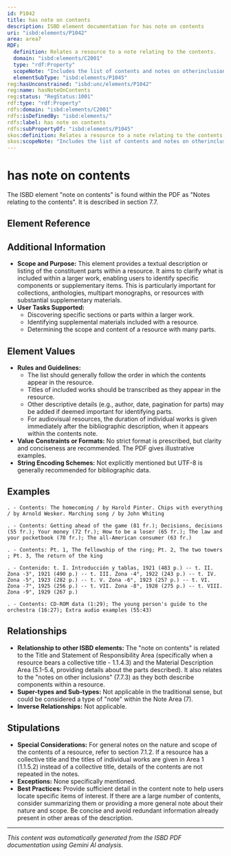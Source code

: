 ```yaml
---
id: P1042
title: has note on contents
description: ISBD element documentation for has note on contents
uri: "isbd:elements/P1042"
area: area7
RDF:
  definition: Relates a resource to a note relating to the contents.
  domain: "isbd:elements/C2001"
  type: "rdf:Property"
  scopeNote: "Includes the list of contents and notes on otherinclusions, such as indexes, inserts, bibliographies, discographies, etc."
  elementSubType: "isbd:elements/P1045"
reg:hasUnconstrained: "isbd:unc/elements/P1042"
reg:name: hasNoteOnContents
reg:status: "RegStatus:1001"
rdf:type: "rdf:Property"
rdfs:domain: "isbd:elements/C2001"
rdfs:isDefinedBy: "isbd:elements/"
rdfs:label: has note on contents
rdfs:subPropertyOf: "isbd:elements/P1045"
skos:definition: Relates a resource to a note relating to the contents.
skos:scopeNote: "Includes the list of contents and notes on otherinclusions, such as indexes, inserts, bibliographies, discographies, etc."
---
```

# has note on contents

The ISBD element "note on contents" is found within the PDF as "Notes relating to the contents".  It is described in section 7.7.

## Element Reference


<ElementReference frontMatter={frontMatter} />

## Additional Information

- **Scope and Purpose:** This element provides a textual description or listing of the constituent parts within a resource. It aims to clarify what is included within a larger work, enabling users to identify specific components or supplementary items.  This is particularly important for collections, anthologies, multipart monographs, or resources with substantial supplementary materials.
- **User Tasks Supported:** 
    - Discovering specific sections or parts within a larger work.
    - Identifying supplemental materials included with a resource.
    - Determining the scope and content of a resource with many parts.


## Element Values

- **Rules and Guidelines:**
    - The list should generally follow the order in which the contents appear in the resource.
    - Titles of included works should be transcribed as they appear in the resource.
    - Other descriptive details (e.g., author, date, pagination for parts) may be added if deemed important for identifying parts.
    - For audiovisual resources, the duration of individual works is given immediately after the bibliographic description, when it appears within the contents note.
- **Value Constraints or Formats:** No strict format is prescribed, but clarity and conciseness are recommended.  The PDF gives illustrative examples.
- **String Encoding Schemes:**  Not explicitly mentioned but UTF-8 is generally recommended for bibliographic data.


## Examples

```
. - Contents: The homecoming / by Harold Pinter. Chips with everything / by Arnold Wesker. Marching song / by John Whiting
```

```
. - Contents: Getting ahead of the game (81 fr.); Decisions, decisions (55 fr.); Your money (72 fr.); How to be a loser (65 fr.); The law and your pocketbook (70 fr.); The all-American consumer (63 fr.)
```

```
. - Contents: Pt. 1, The fellowship of the ring; Pt. 2, The two towers ; Pt. 3, The return of the king
```

```
. - Contenido: t. I. Introducción y tablas, 1921 (483 p.) -- t. II. Zona -3°, 1921 (490 p.) -- t. III. Zona -4°, 1922 (243 p.) -- t. IV. Zona -5°, 1923 (282 p.) -- t. V. Zona -6°, 1923 (257 p.) -- t. VI. Zona -7°, 1925 (256 p.) -- t. VII. Zona -8°, 1928 (275 р.) -- t. VIII. Zona -9°, 1929 (267 р.)
```

```
. - Contents: CD-ROM data (1:29); The young person's guide to the orchestra (16:27); Extra audio examples (55:43)
```


## Relationships

- **Relationship to other ISBD elements:** The "note on contents" is related to the Title and Statement of Responsibility Area (specifically when a resource bears a collective title - 1.1.4.3) and the Material Description Area (5.1-5.4, providing details about the parts described). It also relates to the "notes on other inclusions" (7.7.3) as they both describe components within a resource.
- **Super-types and Sub-types:** Not applicable in the traditional sense, but could be considered a type of "note" within the Note Area (7).
- **Inverse Relationships:**  Not applicable.


## Stipulations

- **Special Considerations:** For general notes on the nature and scope of the contents of a resource, refer to section 7.1.2. If a resource has a collective title and the titles of individual works are given in Area 1 (1.1.5.2) instead of a collective title, details of the contents are not repeated in the notes.
- **Exceptions:** None specifically mentioned.
- **Best Practices:** Provide sufficient detail in the content note to help users locate specific items of interest. If there are a large number of contents, consider summarizing them or providing a more general note about their nature and scope. Be concise and avoid redundant information already present in other areas of the description.


---

*This content was automatically generated from the ISBD PDF documentation using Gemini AI analysis.*
